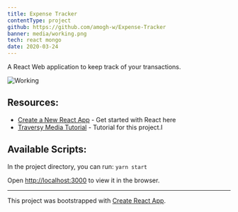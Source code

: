 ```yaml
---
title: Expense Tracker
contentType: project
github: https://github.com/amogh-w/Expense-Tracker
banner: media/working.png
tech: react mongo
date: 2020-03-24
---
```


A React Web application to keep track of your transactions.

![Working](media/working.png)

## Resources:

- [Create a New React App](https://reactjs.org/docs/create-a-new-react-app.html) - Get started with React here
- [Traversy Media Tutorial](https://www.youtube.com/watch?v=XuFDcZABiDQ) - Tutorial for this project.I

## Available Scripts:

In the project directory, you can run: `yarn start`

Open [http://localhost:3000](http://localhost:3000) to view it in the browser.

---

This project was bootstrapped with [Create React App](https://github.com/facebook/create-react-app).
